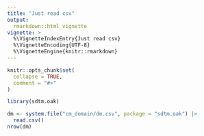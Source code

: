 ```yaml
---
title: "Just read csv"
output: 
  rmarkdown::html_vignette
vignette: >
  %\VignetteIndexEntry{Just read csv}
  %\VignetteEncoding{UTF-8}
  %\VignetteEngine{knitr::rmarkdown}
---
```


```r
knitr::opts_chunk$set(
  collapse = TRUE,
  comment = "#>"
)

library(sdtm.oak)
```

```r
dm <- system.file("cm_domain/dm.csv", package = "sdtm.oak") |>
  read.csv()
nrow(dm)
```
